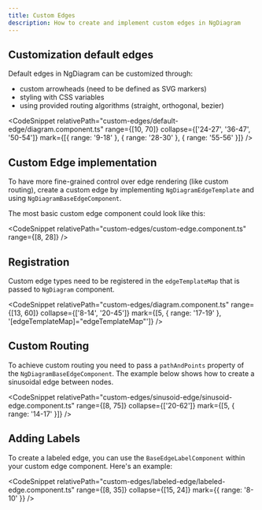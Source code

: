 ```yaml
---
title: Custom Edges
description: How to create and implement custom edges in NgDiagram
---
```



## Customization default edges

Default edges in NgDiagram can be customized through:

- custom arrowheads (need to be defined as SVG markers)
- styling with CSS variables
- using provided routing algorithms (straight, orthogonal, bezier)


<DefaultEdge />

<CodeSnippet
  relativePath="custom-edges/default-edge/diagram.component.ts"
  range={[10, 70]}
  collapse={['24-27', '36-47', '50-54']}
  mark={[{ range: '9-18' }, { range: '28-30' }, { range: '55-56' }]}
/>

## Custom Edge implementation

To have more fine-grained control over edge rendering (like custom routing), create a custom edge by implementing `NgDiagramEdgeTemplate` and using `NgDiagramBaseEdgeComponent`.

The most basic custom edge component could look like this:

<CodeSnippet relativePath="custom-edges/custom-edge.component.ts" range={[8, 28]} />

## Registration

Custom edge types need to be registered in the `edgeTemplateMap` that is passed to `NgDiagram` component.

<CodeSnippet
  relativePath="custom-edges/diagram.component.ts"
  range={[13, 60]}
  collapse={['8-14', '20-45']}
  mark={[5, { range: '17-19' }, '[edgeTemplateMap]="edgeTemplateMap"']}
/>

## Custom Routing

To achieve custom routing you need to pass a `pathAndPoints` property of the `NgDiagramBaseEdgeComponent`. The example below shows how to create a sinusoidal edge between nodes.


<SinusoidEdge />

<CodeSnippet
  relativePath="custom-edges/sinusoid-edge/sinusoid-edge.component.ts"
  range={[8, 75]}
  collapse={['20-62']}
  mark={[5, { range: '14-17' }]}
/>

## Adding Labels

To create a labeled edge, you can use the `BaseEdgeLabelComponent` within your custom edge component. Here's an example:


<LabeledEdge />

<CodeSnippet
  relativePath="custom-edges/labeled-edge/labeled-edge.component.ts"
  range={[8, 35]}
  collapse={[15, 24]}
  mark={{ range: '8-10' }}
/>
